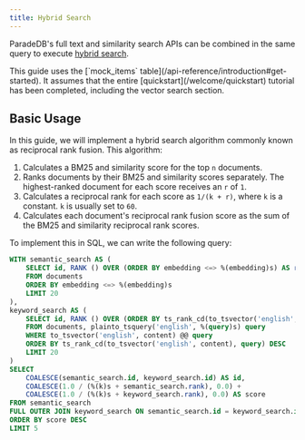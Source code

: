 ```yaml
---
title: Hybrid Search
---
```


ParadeDB's full text and similarity search APIs can be combined in the same query to execute [hybrid search](/api-reference/concepts/search#hybrid-search).

<Note>
This guide uses the [`mock_items` table](/api-reference/introduction#get-started). It assumes that the entire 
[quickstart](/welcome/quickstart) tutorial has been completed, including the vector search section.
</Note>

## Basic Usage

In this guide, we will implement a hybrid search algorithm commonly known as reciprocal rank fusion. This algorithm:

1. Calculates a BM25 and similarity score for the top `n` documents.
2. Ranks documents by their BM25 and similarity scores separately. The highest-ranked document for each score receives an `r` of `1`.
3. Calculates a reciprocal rank for each score as `1/(k + r)`, where `k` is a constant. `k` is usually set to `60`.
4. Calculates each document's reciprocal rank fusion score as the sum of the BM25 and similarity reciprocal rank scores.

To implement this in SQL, we can write the following query:

```sql
WITH semantic_search AS (
    SELECT id, RANK () OVER (ORDER BY embedding <=> %(embedding)s) AS rank
    FROM documents
    ORDER BY embedding <=> %(embedding)s
    LIMIT 20
),
keyword_search AS (
    SELECT id, RANK () OVER (ORDER BY ts_rank_cd(to_tsvector('english', content), query) DESC)
    FROM documents, plainto_tsquery('english', %(query)s) query
    WHERE to_tsvector('english', content) @@ query
    ORDER BY ts_rank_cd(to_tsvector('english', content), query) DESC
    LIMIT 20
)
SELECT
    COALESCE(semantic_search.id, keyword_search.id) AS id,
    COALESCE(1.0 / (%(k)s + semantic_search.rank), 0.0) +
    COALESCE(1.0 / (%(k)s + keyword_search.rank), 0.0) AS score
FROM semantic_search
FULL OUTER JOIN keyword_search ON semantic_search.id = keyword_search.id
ORDER BY score DESC
LIMIT 5
```